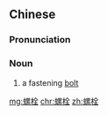 ==Chinese==
{{zh-forms}}

===Pronunciation===
{{zh-pron
|m=luóshuān
|c=lo4 saan1
|cat=n
}}

===Noun===
{{zh-noun}}
# a fastening [[bolt]]

[[mg:螺栓]]
[[chr:螺栓]]
[[zh:螺栓]]